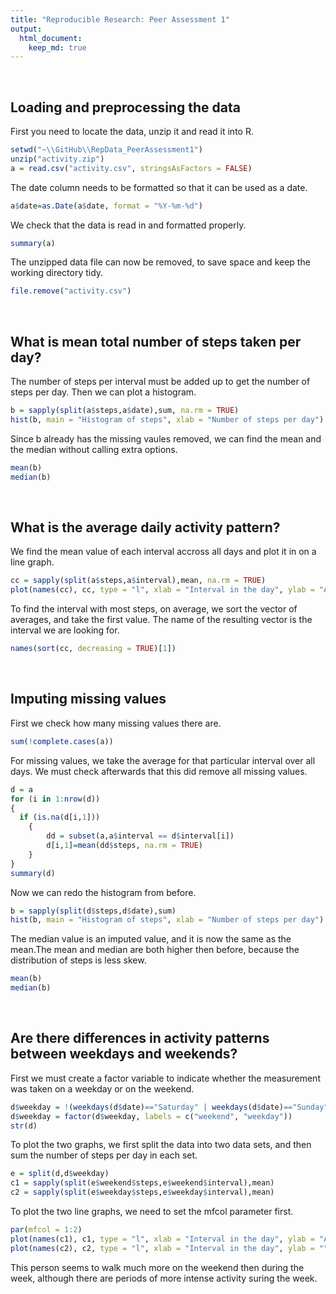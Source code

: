 ```yaml
---
title: "Reproducible Research: Peer Assessment 1"
output: 
  html_document:
    keep_md: true
---
```


<br>

## Loading and preprocessing the data

First you need to locate the data, unzip it and read it into R.
```r
setwd("~\\GitHub\\RepData_PeerAssessment1")
unzip("activity.zip")
a = read.csv("activity.csv", stringsAsFactors = FALSE)
```
The date column needs to be formatted so that it can be used as a date.
```r
a$date=as.Date(a$date, format = "%Y-%m-%d")
```
We check that the data is read in and formatted properly.
```r
summary(a)
```
The unzipped data file can now be removed, to save space and keep the working directory tidy.
```r
file.remove("activity.csv")
```

<br>

## What is mean total number of steps taken per day?

The number of steps per interval must be added up to get the number of steps per day. Then we can plot a histogram.
```r
b = sapply(split(a$steps,a$date),sum, na.rm = TRUE)
hist(b, main = "Histogram of steps", xlab = "Number of steps per day")
```

Since b already has the missing vaules removed, we can find the mean and the median without calling extra options.
```r
mean(b)
median(b)
```

<br>


## What is the average daily activity pattern?

We find the mean value of each interval accross all days and plot it in on a line graph.
```r
cc = sapply(split(a$steps,a$interval),mean, na.rm = TRUE)
plot(names(cc), cc, type = "l", xlab = "Interval in the day", ylab = "Average steps per interval", main = "Daily step pattern")
```

To find the interval with most steps, on average, we sort the vector of averages, and take the first value. The name of the resulting vector is the interval we are looking for.
```r
names(sort(cc, decreasing = TRUE)[1])
```

<br>

## Imputing missing values

First we check how many missing values there are.

```r
sum(!complete.cases(a))
```

For missing values, we take the average for that particular interval over all days. We must check afterwards that this did remove all missing values.

```r
d = a
for (i in 1:nrow(d))
{
  if (is.na(d[i,1]))
	{
		dd = subset(a,a$interval == d$interval[i])
		d[i,1]=mean(dd$steps, na.rm = TRUE)
	}
}
summary(d)
```

Now we can redo the histogram from before.

```r
b = sapply(split(d$steps,d$date),sum)
hist(b, main = "Histogram of steps", xlab = "Number of steps per day")
```

The median value is an imputed value, and it is now the same as the mean.The mean and median are both higher then before, because the distribution of steps is less skew.

```r
mean(b)
median(b)
```

<br>

## Are there differences in activity patterns between weekdays and weekends?

First we must create a factor variable to indicate whether the measurement was taken on a weekday or on the weekend.

```r
d$weekday = !(weekdays(d$date)=="Saturday" | weekdays(d$date)=="Sunday")
d$weekday = factor(d$weekday, labels = c("weekend", "weekday"))
str(d)
```

To plot the two graphs, we first split the data into two data sets, and then sum the number of steps per day in each set.

```r
e = split(d,d$weekday)
c1 = sapply(split(e$weekend$steps,e$weekend$interval),mean)
c2 = sapply(split(e$weekday$steps,e$weekday$interval),mean)
```

To plot the two line graphs, we need to set the mfcol parameter first.

```r
par(mfcol = 1:2)
plot(names(c1), c1, type = "l", xlab = "Interval in the day", ylab = "Average steps per interval", ylim = c(0,max(c2)), main = "Weekend step pattern")
plot(names(c2), c2, type = "l", xlab = "Interval in the day", ylab = "", main = "Weekday step pattern")
```

This person seems to walk much more on the weekend then during the week, although there are periods of more intense activity suring the week.